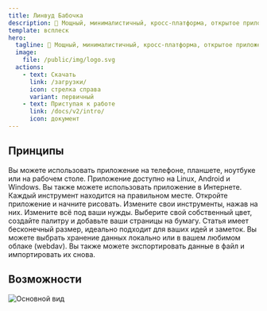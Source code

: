 ```yaml
---
title: Линвуд Бабочка
description: 🎨 Мощный, минималистичный, кросс-платформа, открытое приложение для заметок 🎨
template: всплеск
hero:
  tagline: 🎨 Мощный, минималистичный, кросс-платформа, открытое приложение для заметок 🎨
  image:
    file: /public/img/logo.svg
  actions:
    - text: Скачать
      link: /загрузки/
      icon: стрелка справа
      variant: первичный
    - text: Приступая к работе
      link: /docs/v2/intro/
      icon: документ
---
```



## Принципы

<CardGrid stagger>
	<Card title="Cross platform" icon="laptop">
		Вы можете использовать приложение на телефоне, планшете, ноутбуке или на рабочем столе. Приложение доступно на Linux, Android и Windows. Вы также можете использовать приложение в Интернете.
	</Card>
	<Card title="Simple and intuitive" icon="puzzle">
		Каждый инструмент находится на правильном месте. Откройте приложение и начните рисовать. Измените свои инструменты, нажав на них.
	</Card>
	<Card title="Customizable" icon="pencil">
		Измените всё под ваши нужды. Выберите свой собственный цвет, создайте палитру и добавьте ваши страницы на бумагу. Статья имеет бесконечный размер, идеально подходит для ваших идей и заметок.
	</Card>
	<Card title="Choose where your data is stored" icon="open-book">
		Вы можете выбрать хранение данных локально или в вашем любимом облаке (webdav). Вы также можете экспортировать данные в файл и импортировать их снова.
	</Card>
</CardGrid>

## Возможности

![Основной вид](@assets/img/main.png)

<CardGrid stagger>
	<Card title="Let your ideas flow on an infinite canvas">
	</Card>
	<Card title="Use your pen, markdown or rich text to let your ideas flow">
	</Card>
	<Card title="Load PDF, SVG, PNG and more files into your notes or take pictures from the camera">
	</Card>
	<Card title="Structure your notes by adding areas and waypoints or use multiple pages">
	</Card>
</CardGrid>

<LinkCard title="Download today" href="/downloads/" />
